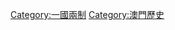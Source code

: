 {{catmore|澳門回歸}}
{{DEFAULTSORT:A澳門過渡期事件}}
[[Category:一國兩制|Category:一國兩制]]
[[Category:澳門歷史|Category:澳門歷史]]
